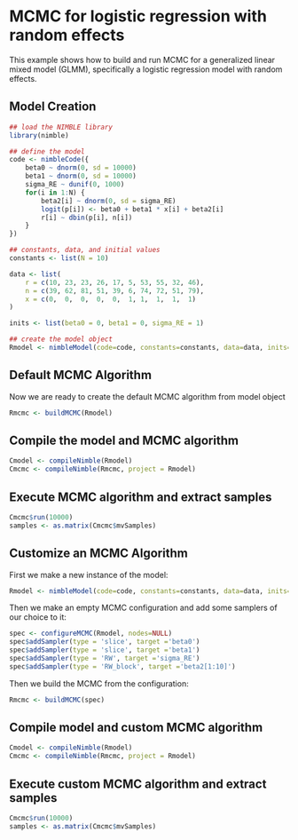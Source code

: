 # MCMC for logistic regression with random effects

This example shows how to build and run MCMC for a generalized linear mixed model (GLMM), specifically a logistic regression model with random effects.

## Model Creation

```r
## load the NIMBLE library
library(nimble)

## define the model
code <- nimbleCode({
    beta0 ~ dnorm(0, sd = 10000)
    beta1 ~ dnorm(0, sd = 10000)
    sigma_RE ~ dunif(0, 1000)
    for(i in 1:N) {
        beta2[i] ~ dnorm(0, sd = sigma_RE)
        logit(p[i]) <- beta0 + beta1 * x[i] + beta2[i]
        r[i] ~ dbin(p[i], n[i])
    }
})

## constants, data, and initial values
constants <- list(N = 10)

data <- list(
    r = c(10, 23, 23, 26, 17, 5, 53, 55, 32, 46),
    n = c(39, 62, 81, 51, 39, 6, 74, 72, 51, 79),
    x = c(0,  0,  0,  0,  0,  1, 1,  1,  1,  1)
)

inits <- list(beta0 = 0, beta1 = 0, sigma_RE = 1)

## create the model object
Rmodel <- nimbleModel(code=code, constants=constants, data=data, inits=inits, check = FALSE)
```

## Default MCMC Algorithm

Now we are ready to create the default MCMC algorithm from model object
```r
Rmcmc <- buildMCMC(Rmodel)
```

## Compile the model and MCMC algorithm
```r
Cmodel <- compileNimble(Rmodel)
Cmcmc <- compileNimble(Rmcmc, project = Rmodel)
```

## Execute MCMC algorithm and extract samples
```r
Cmcmc$run(10000)
samples <- as.matrix(Cmcmc$mvSamples)
```

## Customize an MCMC Algorithm

First we make a new instance of the model:
```r
Rmodel <- nimbleModel(code=code, constants=constants, data=data, inits=inits)
```

Then we make an empty MCMC configuration and add some samplers of our choice to it:
```r
spec <- configureMCMC(Rmodel, nodes=NULL)
spec$addSampler(type = 'slice', target ='beta0')
spec$addSampler(type = 'slice', target ='beta1')
spec$addSampler(type = 'RW', target ='sigma_RE')
spec$addSampler(type = 'RW_block', target ='beta2[1:10]')
```

Then we build the MCMC from the configuration:
```r
Rmcmc <- buildMCMC(spec)
```


## Compile model and custom MCMC algorithm
```r
Cmodel <- compileNimble(Rmodel)
Cmcmc <- compileNimble(Rmcmc, project = Rmodel)
```

## Execute custom MCMC algorithm and extract samples
```r
Cmcmc$run(10000)
samples <- as.matrix(Cmcmc$mvSamples)
```